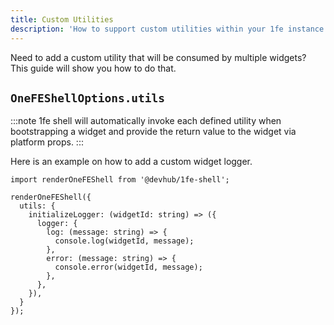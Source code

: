 ```yaml
---
title: Custom Utilities
description: 'How to support custom utilities within your 1fe instance'
---
```


Need to add a custom utility that will be consumed by multiple widgets? This guide will show you how to do that.

## `OneFEShellOptions.utils`

:::note
1fe shell will automatically invoke each defined utility when bootstrapping a widget and provide the return value to the widget via platform props.
:::

Here is an example on how to add a custom widget logger. 

```tsx
import renderOneFEShell from '@devhub/1fe-shell';

renderOneFEShell({
  utils: {
    initializeLogger: (widgetId: string) => ({
      logger: {
        log: (message: string) => {
          console.log(widgetId, message);
        },
        error: (message: string) => {
          console.error(widgetId, message);
        },
      },
    }),
  }
});
```